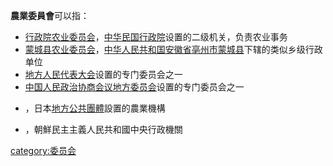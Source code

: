 '''農業委員會'''可以指：

* [[行政院农业委员会|行政院农业委员会]]，[[中华民国行政院|中华民国行政院]]设置的二级机关，负责农业事务
* [[蒙城县农业委员会|蒙城县农业委员会]]，[[中华人民共和国|中华人民共和国]][[安徽省|安徽省]][[亳州市|亳州市]][[蒙城县|蒙城县]]下辖的类似乡级行政单位
* [[人民代表大会制度|地方人民代表大会]]设置的专门委员会之一
* [[中国人民政治协商会议地方委员会|中国人民政治协商会议地方委员会]]设置的专门委员会之一
* {{tsl|ja|農業委員会|農業委員會 (日本)|日本農業委員會}}，日本[[地方公共團體|地方公共團體]]設置的農業機構
* {{tsl|ko|조선민주주의인민공화국 농업위원회|朝鮮民主主義人民共和國農業委員會}}，朝鮮民主主義人民共和國中央行政機關

{{disambig|cat=五字组织机构消歧义}}
[[category:委员会|category:委员会]]